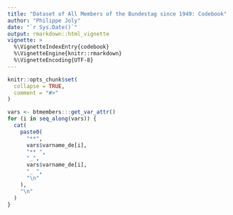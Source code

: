 ```yaml
---
title: "Dataset of All Members of the Bundestag since 1949: Codebook"
author: "Philippe Joly"
date: "`r Sys.Date()`"
output: rmarkdown::html_vignette
vignette: >
  %\VignetteIndexEntry{codebook}
  %\VignetteEngine{knitr::rmarkdown}
  %\VignetteEncoding{UTF-8}
---
```


```r
knitr::opts_chunk$set(
  collapse = TRUE,
  comment = "#>"
)
```

```r
vars <- btmembers:::get_var_attr()
for (i in seq_along(vars)) {
  cat(
    paste0(
      "**",
      vars$varname_de[i],
      "** ",
      "_",
      vars$varname_de[i],
      "_ ",
      "\n"
    ),
    "\n"
  )
}

```

